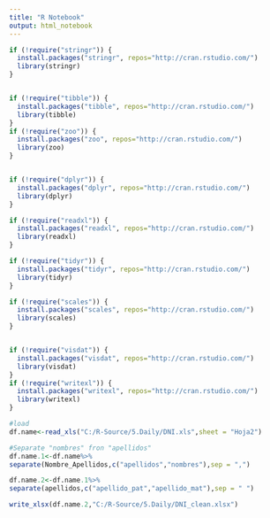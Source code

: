 ---
title: "R Notebook"
output: html_notebook
---


```{r}

if (!require("stringr")) {
  install.packages("stringr", repos="http://cran.rstudio.com/") 
  library(stringr)
}


if (!require("tibble")) {
  install.packages("tibble", repos="http://cran.rstudio.com/") 
  library(tibble)
}
if (!require("zoo")) {
  install.packages("zoo", repos="http://cran.rstudio.com/") 
  library(zoo)
}


if (!require("dplyr")) {
  install.packages("dplyr", repos="http://cran.rstudio.com/") 
  library(dplyr)
}

if (!require("readxl")) {
  install.packages("readxl", repos="http://cran.rstudio.com/") 
  library(readxl)
}

if (!require("tidyr")) {
  install.packages("tidyr", repos="http://cran.rstudio.com/") 
  library(tidyr)
}

if (!require("scales")) {
  install.packages("scales", repos="http://cran.rstudio.com/") 
  library(scales)
}


if (!require("visdat")) {
  install.packages("visdat", repos="http://cran.rstudio.com/") 
  library(visdat)
}
if (!require("writexl")) {
  install.packages("writexl", repos="http://cran.rstudio.com/") 
  library(writexl)
}


```



```{r}
#load
df.name<-read_xls("C:/R-Source/5.Daily/DNI.xls",sheet = "Hoja2")
```

```{r}
#Separate "nombres" fron "apellidos"
df.name.1<-df.name%>%
separate(Nombre_Apellidos,c("apellidos","nombres"),sep = ",")

df.name.2<-df.name.1%>%
separate(apellidos,c("apellido_pat","apellido_mat"),sep = " ")

```

```{r write}
write_xlsx(df.name.2,"C:/R-Source/5.Daily/DNI_clean.xlsx")

```


